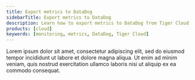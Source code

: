 ```yaml
---
title: Export metrics to DataDog
sidebarTitle: Export metrics to DataDog
description: Learn how to export metrics to DataDog from Tiger Cloud
products: [cloud]
keywords: [monitoring, metrics, DataDog, Tiger Cloud]
---
```


Lorem ipsum dolor sit amet, consectetur adipiscing elit, sed do eiusmod tempor incididunt ut labore et dolore magna aliqua. Ut enim ad minim veniam, quis nostrud exercitation ullamco laboris nisi ut aliquip ex ea commodo consequat.